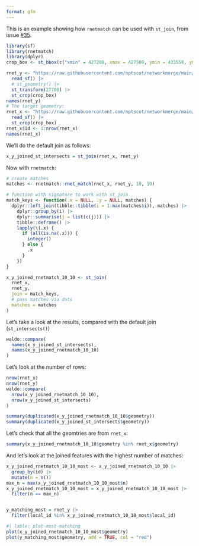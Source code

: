 ```yaml
---
format: gfm
---
```



This is an example showing how `rnetmatch` can be used with `st_join`,
from issue [\#35](https://github.com/nptscot/rnetmatch/issues/35).

```r
library(sf)
library(rnetmatch)
library(dplyr)
crop_box <- st_bbox(c("xmin" = 427200, xmax = 427500, ymin = 433550, ymax = 433700))

rnet_y <- "https://raw.githubusercontent.com/nptscot/networkmerge/main/data/rnet_armley.geojson" |> 
  read_sf() |>
  # st_geometry() |> 
  st_transform(27700) |> 
  st_crop(crop_box)
names(rnet_y)
# The target geometry:
rnet_x <- "https://raw.githubusercontent.com/nptscot/networkmerge/main/data/rnet_armley_line.geojson" |>
  read_sf() |> 
  st_crop(crop_box) 
rnet_x$id <- 1:nrow(rnet_x)
names(rnet_x)
```

We'll do the default join as follows:

```r
x_y_joined_st_intersects = st_join(rnet_x, rnet_y)
```

Now with `rnetmatch`:

```r
# create matches
matches <- rnetmatch::rnet_match(rnet_x, rnet_y, 10, 10)

# function with signature to work with st_join
match_keys <- function(.x = NULL, .y = NULL, matches) {
  dplyr::left_join(tibble::tibble(i = 1:max(matches$i)), matches) |> 
    dplyr::group_by(i) |> 
    dplyr::summarise(j = list(c(j))) |> 
    tibble::deframe() |> 
    lapply(\(.x) {
      if (all(is.na(.x))) {
        integer()
      } else {
        .x
      }
    })
}

x_y_joined_rnetmatch_10_10 <- st_join(
  rnet_x,
  rnet_y,
  join = match_keys,
  # pass matches via dots 
  matches = matches
)
```

Let's take a look at the results, compared with the default join (`st_intersects()`)

```r
waldo::compare(
  names(x_y_joined_st_intersects),
  names(x_y_joined_rnetmatch_10_10)
)
```

Let's look at the number of rows:

```r
nrow(rnet_x)
nrow(rnet_y)
waldo::compare(
  nrow(x_y_joined_rnetmatch_10_10),
  nrow(x_y_joined_st_intersects)
)
```

```r
summary(duplicated(x_y_joined_rnetmatch_10_10$geometry))
summary(duplicated(x_y_joined_st_intersects$geometry))
```

Let's check that all the geomtries are from `rnet_x`:

```r
summary(x_y_joined_rnetmatch_10_10$geometry %in% rnet_x$geometry)
```

And let's look at the joined features with the highest number of matches:

```r
x_y_joined_rnetmatch_10_10_most <- x_y_joined_rnetmatch_10_10 |> 
  group_by(id) |>
  mutate(n = n())
max_n = max(x_y_joined_rnetmatch_10_10_most$n)
x_y_joined_rnetmatch_10_10_most = x_y_joined_rnetmatch_10_10_most |> 
  filter(n == max_n)
```

```r
```

```r
y_matching_most = rnet_y |> 
  filter(local_id %in% x_y_joined_rnetmatch_10_10_most$local_id)
```

```r
#| lable: plot-most-matching
plot(x_y_joined_rnetmatch_10_10_most$geometry)
plot(y_matching_most$geometry, add = TRUE, col = "red")
```

```r
```